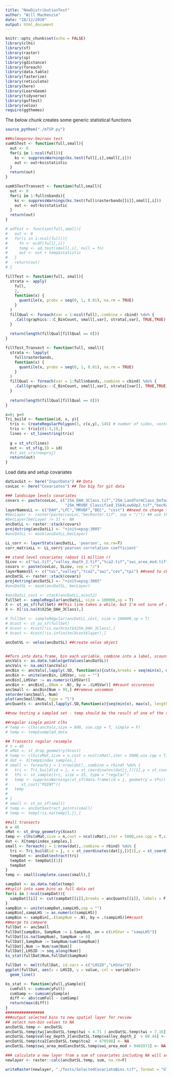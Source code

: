 ```yaml
---
title: "NewDistributionTest"
author: "Will MacKenzie"
date: "18/12/2020"
output: html_document
---
```


```r
knitr::opts_chunk$set(echo = FALSE)
library(clhs)
library(sf)
library(raster)
library(sp)
library(gdistance)
library(foreach)
library(data.table)
library(fasterize)
library(reticulate)
library(here)
library(LearnGeom)
library(tidyverse)
library(goftest)
library(velox)
require(ggthemes)

```

The below chunk creates some generic statistical functions

```r
source_python("./mTSP.py")

##Kolmogorov-Smirnov test
sumKSTest <- function(full,small){
  out <- 0
  for(i in 1:ncol(full)){
    ks <- suppressWarnings(ks.test(full[,i],small[,i]))
    out <- out+ks$statistic
  } 
  return(out)
}

sumKSTestTransect <- function(full,small){
  out <- 0
  for(i in 1:full$nbands){
    ks <- suppressWarnings(ks.test(full$rasterbands[[i]],small[,i]))
    out <- out+ks$statistic
  } 
  return(out)
}

# adTest <- function(full,small){
#   out <- 0
#   for(i in 1:ncol(full)){
#     fn <- ecdf(full[,i])
#     temp <- ad.test(small[,i], null = fn)
#     out <- out + temp$statistic
#   }
#   return(out)
# }

fillTest <- function(full, small){
  strata <- apply(
    full, 
    2, 
    function(x) {
      quantile(x, probs = seq(0, 1, 0.01), na.rm = TRUE)
    }
  )
  fillQual <- foreach(var = 1:ncol(full),.combine = cbind) %do% {
    .Call(graphics:::C_BinCount, small[,var], strata[,var], TRUE,TRUE)
  }
  
  return(length(fillQual[fillQual == 0])) 
}

fillTest_Transect <- function(full, small){
  strata <- lapply(
    full$rasterbands, 
    function(x) {
      quantile(x, probs = seq(0, 1, 0.01), na.rm = TRUE)
    }
  )
  fillQual <- foreach(var = 1:full$nbands,.combine = cbind) %do% {
    .Call(graphics:::C_BinCount, small[,var], strata[[var]], TRUE,TRUE)
  }
  
  return(length(fillQual[fillQual == 0])) 
}

x=0; y=0
Tri_build <- function(id, x, y){
  tris <- CreateRegularPolygon(3, c(x,y), 145) # number of sides, center pt and length of sides
  tris <- tris[c(1:3,1),]
  lines <- st_linestring(tris)
  
  g = st_sfc(lines)
  out <- st_sf(g,ID = id)
  #st_set_crs(newproj)
  return(out)
} 
```

Load data and setup covariates

```r
datLocGit <- here("InputData") ## Data
covLoc <- here("Covariates") ## Too big for git data

### landscape levels covariates
covars <- paste(covLoc, c("25m_DAH_3Class.tif","25m_LandformClass_Default_Seive4.tif",
                          "25m_MRVBF_Classified_IS64Low6Up2.tif","becRaster.tif"), sep = "/")# ,"DEM_25m.tif"
layerNamesLL <- c("DAH","LFC","MRVBF","BEC", "cost") ##need to change this if you change the layers
#becLayer <- raster(paste(covLoc,"becRaster.tif", sep = "/")) ## use these will apply to only a single BGC
#becLayer[becLayer != 3] <- NA
ancDatLL <- raster::stack(covars)
proj4string(ancDatLL) <- "+init=epsg:3005"
#ancDatLL <- mask(ancDatLL,becLayer)

LL_corr <- layerStats(ancDatLL, 'pearson', na.rm=T)
corr_matrixLL <- LL_corr$'pearson correlation coefficient'

## stand level covariates (about 11 million r)
SLcov <- c("twi.tif","valley_depth_2.tif","tca2.tif","swi_area_mod.tif","cov.tif","tpi.tif")
covars <- paste(covLoc, SLcov, sep = "/")
layerNamesSl <- c("twi","valley","tca2","swi","cov","tpi") ##need to change this if you change the layers
ancDatSL <- raster::stack(covars)
proj4string(ancDatSL) <- "+init=epsg:3005"
#ancDatSL <- mask(ancDatSL, becLayer)

#ancDatLL_cost <- stack(ancDatLL,acost2)
fullSet <- sampleRegular(ancDatLL, size = 100000,sp = T) 
X <- st_as_sf(fullSet) ##This line takes a while, but I'm not sure of an alternative
X <- X[!is.na(X$X25m_DAH_3Class),]

# fullSet <- sampleRegular(ancDatLL_cost, size = 100000,sp = T)
# Xcost <- st_as_sf(fullSet)
# Xcost <- Xcost[!is.na(Xcost$X25m_DAH_3Class),]
# Xcost <- Xcost[!is.infinite(Xcost$layer),]

ancDatVL <- velox(ancDatSL) ##create velox object


##Turn into data.frame, bin each variable, combine into a label, scount by label
ancVals <- as.data.table(getValues(ancDatSL))
ancVals <- na.omit(ancVals)
ancBin <- ancVals[,lapply(.SD, function(x){cut(x,breaks = seq(min(x), max(x), length.out = 9),labels = F,include.lowest = T)})] ##put into 10 bins by quantile
ancBin <- unite(ancBin, LHSVar, sep = "")
ancBin[,LHSVar := as.numeric(LHSVar)]
ancBin <- ancBin[,.(Num = .N), by = .(LHSVar)] ##count occurences
ancSmall <- ancBin[Num > 99,] ##remove uncommon
setorder(ancSmall,-Num)
plot(ancSmall$Num, type = "l")
ancQuants <- ancVals[,lapply(.SD,function(x){seq(min(x), max(x), length.out = 9)})] ##save quantiles of full set

##now testing a sampled set - temp should be the result of one of the sample functions (e.g. createCCLHS)

##regular single point clhs
# temp <- clhs(ancVals,size = 600, use.cpp = T, simple = F)
# temp <- temp$sampled_data

## Transects regular resample
# n = 40
# xMat <- st_drop_geometry(Xcost)
# temp <- clhs(xMat,size = n,cost = ncol(xMat),iter = 5000,use.cpp = T,simple = F)
# dat <- X[temp$index_samples,]
# small <- foreach(j = 1:nrow(dat),.combine = rbind) %do% {
#   tri <- Tri_build(id = j, x = st_coordinates(dat[j,])[1],y = st_coordinates(dat[j,])[2])
#   tPs <- st_sample(tri, size = 15, type = "regular")
#   temp <- suppressWarnings(st_sf(data.frame(id = j, geometry = tPs)) %>%
#      st_cast("POINT"))
#   temp
#   
# }
# small <- st_as_sf(small)
# temp <- ancDat$extract_points(small)
# temp <- temp[!is.na(temp[1,]),]

##all transects
n = 40
xMat <- st_drop_geometry(Xcost)
temp <- clhs(xMat,size = n,cost = ncol(xMat),iter = 5000,use.cpp = T,simple = F)
dat <- X[temp$index_samples,]
small <- foreach(j = 1:nrow(dat),.combine = rbind) %do% {
  tri <- Tri_build(id = j, x = st_coordinates(dat[j,])[1],y = st_coordinates(dat[j,])[2])
  tempDat <- ancDat$extract(tri)
  tempDat <- tempDat[[1]]
  tempDat
}
temp <- small[complete.cases(small),]

sampDat <- as.data.table(temp)
##split into same bins as full data set
for(i in 1:ncol(sampDat)){
  sampDat[[i]] <- cut(sampDat[[i]],breaks = ancQuants[[i]], labels = F, include.lowest = T)
}
sampBin <- unite(sampDat,sampLHS,sep = "")
sampBin[,sampLHS := as.numeric(sampLHS)]
sampBin <- sampBin[,.(SampNum = .N), by = .(sampLHS)]##count
##merge to compare
fullDat <- ancSmall
fullDat[sampBin, SampNum := i.SampNum, on = c(LHSVar = "sampLHS")]
fullDat[is.na(SampNum), SampNum := 0]
fullDat[,SampNum := SampNum/sum(SampNum)]
fullDat[,Num := Num/sum(Num)]
fullDat[,LHSID := seq_along(Num)]
ks_stat(fullDat$Num,fullDat$SampNum)

fullDat <- melt(fullDat, id.vars = c("LHSID","LHSVar"))
ggplot(fullDat, aes(x = LHSID, y = value, col = variable))+
  geom_line()

ks_stat <- function(yFull,ySample){
  cumFull <- cumsum(yFull)
  cumSamp <- cumsum(ySample)
  diff <- abs(cumFull - cumSamp)
  return(max(diff))
}
#################
###output selected bins to new spatial layer for review
## select non-bin values to NA
ancDatSL.temp <- ancDatSL
ancDatSL.temp$twi[ancDatSL.temp$twi < 4.71 | ancDatSL.temp$twi > 7.16] <- NA
ancDatSL.temp$valley_depth_2[ancDatSL.temp$valley_depth_2  > 60.44] <- NA
ancDatSL.temp$tca2[ancDatSL.temp$tca2  > 470598] <- NA
ancDatSL.temp$swi_area_mod[ancDatSL.temp$swi_area_mod > 9465973] <- NA

### calculate a new layer from a sum of covariates including NA will set any where an NA exists to NA
newlayer <- raster::calc(ancDatSL.temp, sum, na.rm=F)

writeRaster(newlayer, "./Tests/SelectedCovariateBins.tif", format = "GTiff", overwrite  = TRUE)
```
